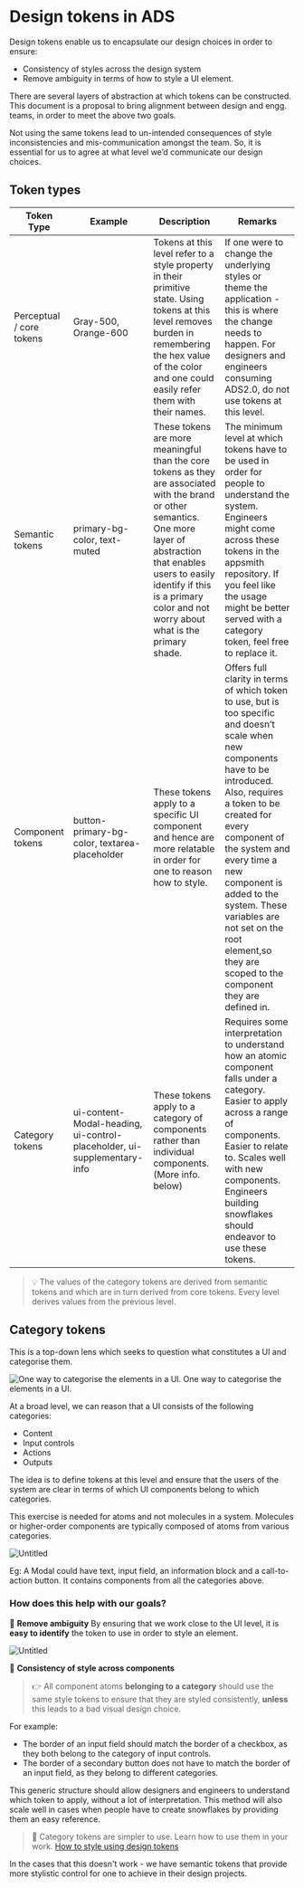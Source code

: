 
<Meta title="Design Tokens" />

# Design tokens in ADS

Design tokens enable us to encapsulate our design choices in order to ensure:

- Consistency of styles across the design system
- Remove ambiguity in terms of how to style a UI element.

There are several layers of abstraction at which tokens can be constructed. This document is a proposal to bring alignment between design and engg. teams, in order to meet the above two goals.

Not using the same tokens lead to un-intended consequences of style inconsistencies and mis-communication amongst the team. So, it is essential for us to agree at what level we’d communicate our design choices.

## Token types

| Token Type | Example | Description | Remarks |
| --- | --- | --- | --- |
| Perceptual / core tokens | Gray-500, Orange-600 | Tokens at this level refer to a style property in their primitive state. Using tokens at this level removes burden in remembering the hex value of the color and one could easily refer them with their names. | If one were to change the underlying styles or theme the application - this is where the change needs to happen. For designers and engineers consuming ADS2.0, do not use tokens at this level. |
| Semantic tokens | primary-bg-color, text-muted | These tokens are more meaningful than the core tokens as they are associated with the brand or other semantics. One more layer of abstraction that enables users to easily identify if this is a primary color and not worry about what is the primary shade. | The minimum level at which tokens have to be used in order for people to understand the system. Engineers might come across these tokens in the appsmith repository. If you feel like the usage might be better served with a category token, feel free to replace it.  |
| Component tokens | button-primary-bg-color, textarea-placeholder | These tokens apply to a specific UI component and hence are more relatable in order for one to reason how to style. | Offers full clarity in terms of which token to use, but is too specific and doesn’t scale when new components have to be introduced. Also, requires a token to be created for every component of the system and every time a new component is added to the system. These variables are not set on the root element,so they are scoped to the component they are defined in. |
| Category tokens | ui-content-Modal-heading, ui-control-placeholder, ui-supplementary-info | These tokens apply to a category of components rather than individual components. (More info. below) | Requires some interpretation to understand how an atomic component falls under a category. Easier to apply across a range of components. Easier to relate to. Scales well with new components. Engineers building snowflakes should endeavor to use these tokens.   |

>  💡 The values of the category tokens are derived from semantic tokens and which are in turn derived from core tokens. Every level derives values from the previous level.

## Category tokens

This is a top-down lens which seeks to question what constitutes a UI and categorise them.

![One way to categorise the elements in a UI.](https://s3-us-west-2.amazonaws.com/secure.notion-static.com/9ad3b133-dccc-4e3f-8f13-d9f43fb0b022/Untitled.png)
One way to categorise the elements in a UI.

At a broad level, we can reason that a UI consists of the following categories:
- Content
- Input controls
- Actions
- Outputs

The idea is to define tokens at this level and ensure that the users of the system are clear in terms of which UI components belong to which categories.

This exercise is needed for atoms and not molecules in a system. Molecules or higher-order components are typically composed of atoms from various categories.

![Untitled](https://s3-us-west-2.amazonaws.com/secure.notion-static.com/0f358ab8-7d8c-4af2-a95c-f8f4d5b953ea/Untitled.png)

Eg: A Modal could have text, input field, an information block and a call-to-action button. It contains components from all the categories above.

### How does this help with our goals?

🎯 **Remove ambiguity** By ensuring that we work close to the UI level, it is **easy to identify** the token to use in order to style an element.

![Untitled](https://s3-us-west-2.amazonaws.com/secure.notion-static.com/01079165-9693-4000-8a41-fc3dae55944f/Untitled.png)

🎯 **Consistency of style across components**

>  👉 All component atoms **belonging to a category** should use the same style tokens to ensure that they are styled consistently, **unless** this leads to a bad visual design choice.

For example:
- The border of an input field should match the border of a checkbox, as they both belong to the category of input controls.
- The border of a secondary button does not have to match the border of an input field, as they belong to different categories.

This generic structure should allow designers and engineers to understand which token to apply, without a lot of interpretation. This method will also scale well in cases when people have to create snowflakes by providing them an easy reference.

>  🧵 Category tokens are simpler to use. Learn how to use them in your work. [How to style using design tokens](https://www.notion.so/How-to-style-using-design-tokens-fcc35bf74ce14083962704be5b3939cd?pvs=21)


In the cases that this doesn't work - we have semantic tokens that provide more stylistic control for one to achieve in their design projects.
